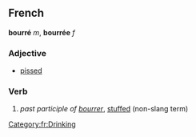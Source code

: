 ==French==
'''bourré''' ''m'', '''bourrée''' ''f''
===Adjective===
*{{frslang}} [[pissed]]
===Verb===
# ''past participle of [[bourrer]]'', [[stuffed]] (non-slang term)
[[Category:fr:Drinking]]